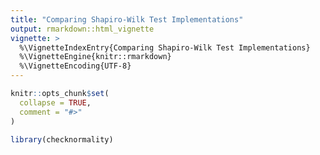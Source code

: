 ```yaml
---
title: "Comparing Shapiro-Wilk Test Implementations"
output: rmarkdown::html_vignette
vignette: >
  %\VignetteIndexEntry{Comparing Shapiro-Wilk Test Implementations}
  %\VignetteEngine{knitr::rmarkdown}
  %\VignetteEncoding{UTF-8}
---
```


```r
knitr::opts_chunk$set(
  collapse = TRUE,
  comment = "#>"
)
```

```r
library(checknormality)
```
